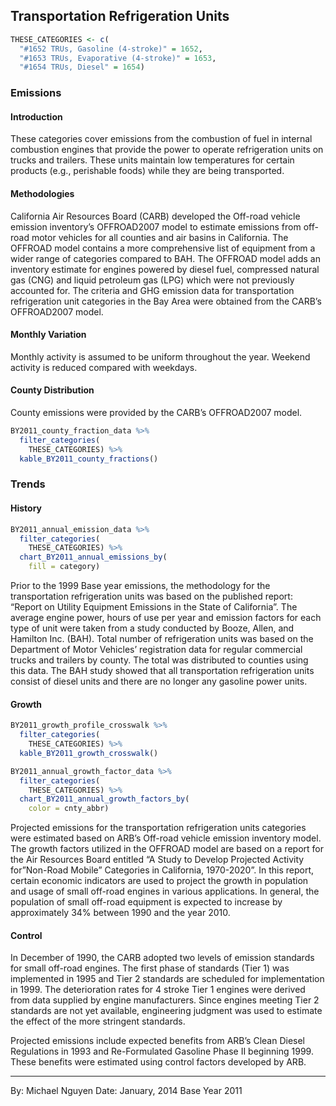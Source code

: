 ## Transportation Refrigeration Units {#mobile-offroad-TRU}

```r
THESE_CATEGORIES <- c(
  "#1652 TRUs, Gasoline (4-stroke)" = 1652,
  "#1653 TRUs, Evaporative (4-stroke)" = 1653,
  "#1654 TRUs, Diesel" = 1654)
```

### Emissions

#### Introduction {-}

These categories cover emissions from the combustion of fuel in internal combustion engines that provide the power to operate refrigeration units on trucks and trailers. These units maintain low temperatures for certain products (e.g., perishable foods) while they are being transported.

#### Methodologies {-}

California Air Resources Board (CARB) developed the Off-road vehicle emission inventory's OFFROAD2007 model to estimate emissions from off-road motor vehicles for all counties and air basins in California. The OFFROAD model contains a more comprehensive list of equipment from a wider range of categories compared to BAH. The OFFROAD model adds an inventory estimate for engines powered by diesel fuel, compressed natural gas (CNG) and liquid petroleum gas (LPG) which were not previously accounted for. The criteria and GHG emission data for transportation refrigeration unit categories in the Bay Area were obtained from the CARB's OFFROAD2007 model.

#### Monthly Variation {-}

Monthly activity is assumed to be uniform throughout the year. Weekend activity is reduced compared with weekdays.

#### County Distribution {-}

County emissions were provided by the CARB's OFFROAD2007 model.

```r
BY2011_county_fraction_data %>%
  filter_categories(
    THESE_CATEGORIES) %>%
  kable_BY2011_county_fractions()
```

### Trends {#mobile-offroad-TRU-trend}

#### History {-}

```r
BY2011_annual_emission_data %>%
  filter_categories(
    THESE_CATEGORIES) %>%
  chart_BY2011_annual_emissions_by(
    fill = category) 
```

Prior to the 1999 Base year emissions, the methodology for the transportation refrigeration units was based on the published report: "Report on Utility Equipment Emissions in the State of California". The average engine power, hours of use per year and emission factors for each type of unit were taken from a study conducted by Booze, Allen, and Hamilton Inc. (BAH). Total number of refrigeration units was based on the Department of Motor Vehicles' registration data for regular commercial trucks and trailers by county. The total was distributed to counties using this data. The BAH study showed that all transportation refrigeration units consist of diesel units and there are no longer any gasoline power units.

#### Growth {-}

```r
BY2011_growth_profile_crosswalk %>%
  filter_categories(
    THESE_CATEGORIES) %>%
  kable_BY2011_growth_crosswalk()
```

```r
BY2011_annual_growth_factor_data %>%
  filter_categories(
    THESE_CATEGORIES) %>%
  chart_BY2011_annual_growth_factors_by(
    color = cnty_abbr) 
```

Projected emissions for the transportation refrigeration units categories were estimated based on ARB's Off-road vehicle emission inventory model. The growth factors utilized in the OFFROAD model are based on a report for the Air Resources Board entitled "A Study to Develop Projected Activity for "Non-Road Mobile" Categories in California, 1970-2020". In this report, certain economic indicators are used to project the growth in population and usage of small off-road engines in various applications. In general, the population of small off-road equipment is expected to increase by approximately 34% between 1990 and the year 2010.

#### Control {-}

In December of 1990, the CARB adopted two levels of emission standards for small off-road engines. The first phase of standards (Tier 1) was implemented in 1995 and Tier 2 standards are scheduled for implementation in 1999. The deterioration rates for 4 stroke Tier 1 engines were derived from data supplied by engine manufacturers. Since engines meeting Tier 2 standards are not yet available, engineering judgment was used to estimate the effect of the more stringent standards.

Projected emissions include expected benefits from ARB's Clean Diesel Regulations in 1993 and Re-Formulated Gasoline Phase II beginning 1999. These benefits were estimated using control factors developed by ARB.

***

By: Michael Nguyen 
Date: January, 2014 
Base Year 2011
